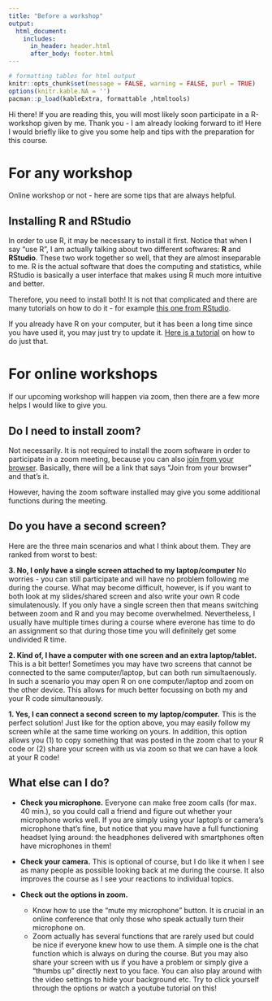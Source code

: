 ```yaml
---
title: "Before a workshop"
output: 
  html_document:
    includes:
      in_header: header.html
      after_body: footer.html		
---
```


```r
# formatting tables for html output
knitr::opts_chunk$set(message = FALSE, warning = FALSE, purl = TRUE)
options(knitr.kable.NA = '')
pacman::p_load(kableExtra, formattable ,htmltools)
```

Hi there! If you are reading this, you will most likely soon participate in a R-workshop given by me. Thank you - I am already looking forward to it! Here I would briefly like to give you some help and tips with the preparation for this course.

# For any workshop

Online workshop or not - here are some tips that are always helpful.

## Installing R and RStudio

In order to use R, it may be necessary to install it first. Notice that when I say "use R", I am actually talking about two different softwares: **R** and **RStudio**. These two work together so well, that they are almost inseparable to me. R is the actual software that does the computing and statistics, while RStudio is basically a user interface that makes using R much more intuitive and better. 

Therefore, you need to install both! It is not that complicated and there are many tutorials on how to do it - for example [this one from RStudio](https://rstudio-education.github.io/hopr/starting.html){target="_blank"}.

If you already have R on your computer, but it has been a long time since you have used it, you may just try to update it. [Here is a tutorial](https://www.r-statistics.com/2013/03/updating-r-from-r-on-windows-using-the-installr-package/){target="_blank"} on how to do just that.

# For online workshops

If our upcoming workshop will happen via zoom, then there are a few more helps I would like to give you.

## Do I need to install zoom?

Not necessarily. It is not required to install the zoom software in order to participate in a zoom meeting, because you can also [join from your browser](https://support.zoom.us/hc/en-us/articles/115005666383-Show-a-Join-from-your-browser-Link){target="_blank"}. Basically, there will be a link that says "Join from your browser" and that's it.

However, having the zoom software installed may give you some additional functions during the meeting.

## Do you have a second screen?

Here are the three main scenarios and what I think about them. They are ranked from worst to best:

**3. No, I only have a single screen attached to my laptop/computer** No worries - you can still participate and will have no problem following me during the course. What may become difficult, however, is if you want to both look at my slides/shared screen and also write your own R code simulatenously. If you only have a single screen then that means switching between zoom and R and you may become overwhelmed. Nevertheless, I usually have multiple times during a course where everone has time to do an assignment so that during those time you will definitely get some undivided R time.

**2. Kind of, I have a computer with one screen and an extra laptop/tablet.** This is a bit better! Sometimes you may have two screens that cannot be connected to the same computer/laptop, but can both run simultaenously. In such a scenario you may open R on one computer/laptop and zoom on the other device. This allows for much better focussing on both my and your R code simultaneously. 

**1. Yes, I can connect a second screen to my laptop/computer.** This is the perfect solution! Just like for the option above, you may easily follow my screen while at the same time working on yours. In addition, this option allows you (1) to copy something that was posted in the zoom chat to your R code or (2) share your screen with us via zoom so that we can have a look at your R code!

## What else can I do?

 * **Check you microphone.** Everyone can make free zoom calls (for max. 40 min.), so you could call a friend and figure out whether your microphone works well. If you are simply using your laptop's or camera's microphone that's fine, but notice that you mave have a full functioning headset lying around: the headphones delivered with smartphones often have microphones in them!
 
 * **Check your camera.** This is optional of course, but I do like it when I see as many people as possible looking back at me during the course. It also improves the course as I see your reactions to individual topics.
 
 * **Check out the options in zoom.** 
   * Know how to use the "mute my microphone" button. It is crucial in an online conference that only those who speak actually turn their microphone on.
   * Zoom actually has several functions that are rarely used but could be nice if everyone knew how to use them. A simple one is the chat function which is always on during the course. But you may also share your screen with us if you have a problem or simply give a "thumbs up" directly next to you face. You can also play around with the video settings to hide your background etc. Try to click yourself through the options or watch a youtube tutorial on this!
